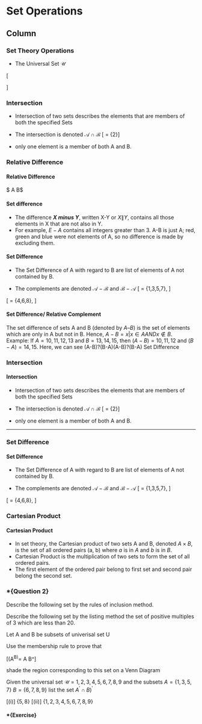 Set Operations {data-navmenu="Set Operations"}
====================================

Column {.tabset}
-------------------------------------------------------------



### Set Theory Operations

*  The Universal Set $\mathcal{U}$


\[
\begin{array}{|l|c|}
Operation & Notation \\ \hline
Union & $A \cup B$ \\ \hline
Intersection & \\ \hline
Set Difference & \\ \hline
Relative Difference & \\ \hline
\end{array}
\]


### Intersection


*  Intersection of two sets describes the elements that are members of both the specified Sets

*  The intersection is denoted $\mathcal{A\cap B}$ 
\[ \mathcal{A\cap B} = \{2\}\]

*  only one element is a member of both A and B.



### Relative Difference

<h4> Relative Difference</h4>

$ A \oplus B$



#### Set difference

* The difference ***X minus Y***, written X-Y or $X\|Y$, contains all those elements in X that are not also in Y. 
* For example, $E-A$ contains all integers greater than 3. 
A-B is just A; red, green and blue were not elements of A, so no difference is made by excluding them.


#### Set Difference


*  The Set Difference of A with regard to B are list of elements of A not contained by B.

*  The complements are denoted $\mathcal{A-B}$ and $\mathcal{B-A}$
\[ \mathcal{A-B} = \{1,3,5,7\}, \]

\[ \mathcal{B-A} = \{4,6,8\}, \]



#### Set Difference/ Relative Complement
The set difference of sets A and B (denoted by $A–B$) is the set of elements which are only in A but not in B. Hence, $A-B={x|x \in A AND x \notin B}$.
Example: If $A={10,11,12,13}$ and $B={13,14,15}$, then $(A-B)={10,11,12}$ and $(B-A)={14,15}$. Here, we can see (A-B)?(B-A)(A-B)?(B-A) Set Difference

### Intersection

#### Intersection 

* Intersection of two sets describes the elements that are members of both the specified Sets

* The intersection is denoted $\mathcal{A\cap B}$ 
\[ \mathcal{A\cap B} = \{2\}\]

* only one element is a member of both A and B.

--------------------------------------------------------

### Set Difference 

#### Set Difference


* The Set Difference of A with regard to B are list of elements of A not contained by B.

* The complements are denoted $\mathcal{A-B}$ and $\mathcal{B-A}$
\[ \mathcal{A-B} = \{1,3,5,7\}, \]

\[ \mathcal{B-A} = \{4,6,8\}, \]




### Cartesian Product

<h4>Cartesian Product</h4>

* In set theory, the Cartesian product of two sets A and B, denoted $A \times B$, is the set of all ordered pairs (a, b) where $a$ is in $A$ and $b$ is in $B$.
* Cartesian Product is the multiplication of two sets to form the set of all ordered pairs.
* The first element of the ordered pair belong to first set and second pair belong the second set. 



### *{Question 2}
Describe the following set by the rules of inclusion method.

Describe the following set by the listing method
the set of positive multiples of 3 which are less than 20.

Let A and B be subsets of univerisal set U

Use the membership rule to prove that

\[(A^\prime  \cap B)^\prime = A \cup B^\prime\]

shade the region corresponding to this set on a Venn Diagram

Given the universal set $\mathcal{U} = {1,2,3,4,5,6,7,8,9}$
and the subsets $A=\{1,3,5,7\}$
$B = \{6,7,8,9\}$
list the set $A^\prime \cap B)^\prime$ 




[(i)] $\{5,8\}$
[(ii)] $\{1,2,3,4,5,6,7,8,9\}$ 


#### *{Exercise}